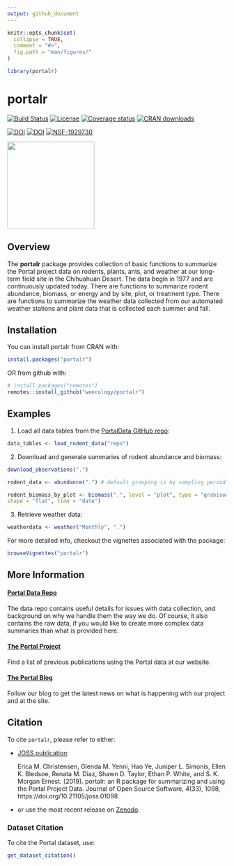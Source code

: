 ```yaml
---
output: github_document
---
```


<!-- README.md is generated from README.Rmd. Please edit that file -->

```r
knitr::opts_chunk$set(
  collapse = TRUE,
  comment = "#>",
  fig.path = "man/figures/"
)

library(portalr)
```

# portalr

[![Build Status](https://travis-ci.com/weecology/portalr.svg?branch=master)](https://travis-ci.com/github/weecology/portalr)
[![License](https://img.shields.io/badge/license-MIT-blue.svg)](https://raw.githubusercontent.com/weecology/portalr/master/LICENSE)
[![Coverage status](https://codecov.io/gh/weecology/portalr/branch/master/graph/badge.svg)](https://codecov.io/github/weecology/portalr?branch=master)
[![CRAN downloads](https://cranlogs.r-pkg.org/badges/grand-total/portalr)](https://CRAN.R-project.org/package=portalr)

[![DOI](https://zenodo.org/badge/DOI/10.5281/zenodo.1429290.svg)](https://doi.org/10.5281/zenodo.1429290)
[![DOI](http://joss.theoj.org/papers/10.21105/joss.01098/status.svg)](https://doi.org/10.21105/joss.01098)
[![NSF-1929730](https://img.shields.io/badge/NSF-1929730-blue.svg)](https://nsf.gov/awardsearch/showAward?AWD_ID=1929730)


<img src="man/figures/portalr.png" width="200px">

## Overview 

The **portalr** package provides collection of basic functions to summarize the Portal project data on rodents, plants, ants, and weather at our long-term field site in the Chihuahuan Desert. The data begin in 1977 and are continuously updated today. There are functions to summarize rodent abundance, biomass, or energy and by site, plot, or treatment type. There are functions to summarize the weather data collected from our automated weather stations and plant data that is collected each summer and fall.

## Installation

You can install portalr from CRAN with:

```r
install.packages("portalr")
```

OR from github with:

```r
# install.packages("remotes")
remotes::install_github("weecology/portalr")
```

## Examples

1. Load all data tables from the [PortalData GitHub repo](https://github.com/weecology/portalData):

```r
data_tables <- load_rodent_data("repo")
```

2. Download and generate summaries of rodent abundance and biomass:

```r
download_observations(".")

rodent_data <- abundance(".") # default grouping is by sampling period

rodent_biomass_by_plot <- biomass(".", level = "plot", type = "granivores", 
shape = "flat", time = "date")
```

3. Retrieve weather data:

```r
weatherdata <- weather("Monthly", ".")
```

For more detailed info, checkout the vignettes associated with the package:
```r
browseVignettes("portalr")
```

## More Information

#### [Portal Data Repo](https://github.com/weecology/PortalData) 
The data repo contains useful details for issues with data collection, and background on why we handle them the way we do. Of course, it also contains the raw data, if you would like to create more complex data summaries than what is provided here.

#### [The Portal Project](https://portal.weecology.org/)
Find a list of previous publications using the Portal data at our website.

#### [The Portal Blog](https://portalproject.wordpress.com/)
Follow our blog to get the latest news on what is happening with our project and at the site.

## Citation

To cite `portalr`, please refer to either:

* [JOSS publication](https://doi.org/10.21105/joss.01098):

  Erica M. Christensen, Glenda M. Yenni, Hao Ye, Juniper L. Simonis, Ellen K. Bledsoe, Renata M. Diaz, Shawn D. Taylor, Ethan P. White, and S. K. Morgan Ernest. (2019). portalr: an R package for summarizing and using the Portal Project Data. Journal of Open Source Software, 4(33), 1098, https://doi.org/10.21105/joss.01098

* or use the most recent release on [Zenodo](https://doi.org/10.5281/zenodo.1429290).

### Dataset Citation

To cite the Portal dataset, use:

```r
get_dataset_citation()
```

